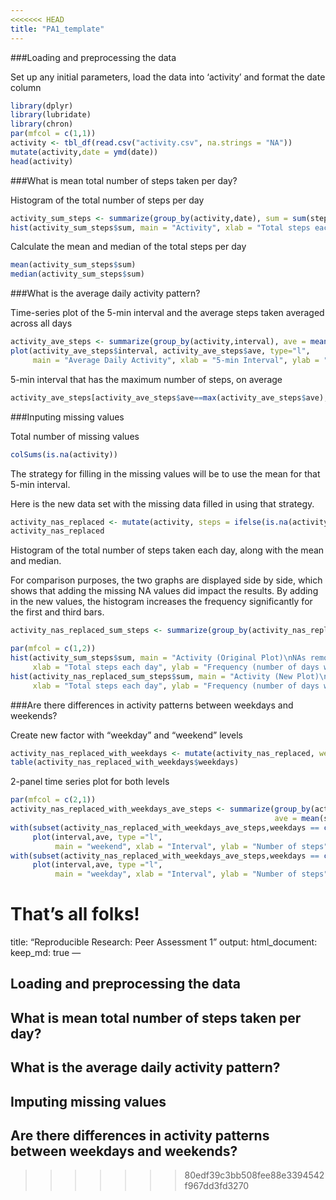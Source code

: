 ```yaml
---
<<<<<<< HEAD
title: "PA1_template"
---
```


###Loading and preprocessing the data

Set up any initial parameters, load the data into 'activity' and format the date column

```r
library(dplyr)
library(lubridate)
library(chron)
par(mfcol = c(1,1))
activity <- tbl_df(read.csv("activity.csv", na.strings = "NA"))
mutate(activity,date = ymd(date))
head(activity)
```

###What is mean total number of steps taken per day?

Histogram of the total number of steps per day

```r
activity_sum_steps <- summarize(group_by(activity,date), sum = sum(steps, na.rm = TRUE))
hist(activity_sum_steps$sum, main = "Activity", xlab = "Total steps each day", ylab = "Frequency (number of days with those steps)")
```

Calculate the mean and median of the total steps per day

```r
mean(activity_sum_steps$sum)
median(activity_sum_steps$sum)
```

###What is the average daily activity pattern?

Time-series plot of the 5-min interval and the average steps taken averaged across all days

```r
activity_ave_steps <- summarize(group_by(activity,interval), ave = mean(steps, na.rm = TRUE))
plot(activity_ave_steps$interval, activity_ave_steps$ave, type="l",
     main = "Average Daily Activity", xlab = "5-min Interval", ylab = "Average steps taken")
```

5-min interval that has the maximum number of steps, on average

```r
activity_ave_steps[activity_ave_steps$ave==max(activity_ave_steps$ave),]
```

###Inputing missing values

Total number of missing values

```r
colSums(is.na(activity))
```

The strategy for filling in the missing values will be to use the mean for that 5-min interval.

Here is the new data set with the missing data filled in using that strategy.

```r
activity_nas_replaced <- mutate(activity, steps = ifelse(is.na(activity$steps),activity_ave_steps$ave,activity$steps))
activity_nas_replaced
```

Histogram of the total number of steps taken each day, along with the mean and median.

For comparison purposes, the two graphs are displayed side by side, which shows that adding the missing NA values did impact the results.
By adding in the new values, the histogram increases the frequency significantly for the first and third bars.

```r
activity_nas_replaced_sum_steps <- summarize(group_by(activity_nas_replaced,date), sum = sum(steps, na.rm = TRUE))

par(mfcol = c(1,2))
hist(activity_sum_steps$sum, main = "Activity (Original Plot)\nNAs removed",
     xlab = "Total steps each day", ylab = "Frequency (number of days with those steps)", ylim = c(0,40))
hist(activity_nas_replaced_sum_steps$sum, main = "Activity (New Plot)\nNAs replaced with interval mean",
     xlab = "Total steps each day", ylab = "Frequency (number of days with those steps)", ylim = c(0,40))
```

###Are there differences in activity patterns between weekdays and weekends?

Create new factor with "weekday" and "weekend" levels

```r
activity_nas_replaced_with_weekdays <- mutate(activity_nas_replaced, weekdays = ifelse(is.weekend(date),"weekend","weekday"))
table(activity_nas_replaced_with_weekdays$weekdays)
```

2-panel time series plot for both levels

```r
par(mfcol = c(2,1))
activity_nas_replaced_with_weekdays_ave_steps <- summarize(group_by(activity_nas_replaced_with_weekdays,interval,weekdays),
                                                           ave = mean(steps, na.rm = TRUE))
with(subset(activity_nas_replaced_with_weekdays_ave_steps,weekdays == c("weekend")),
     plot(interval,ave, type ="l",
          main = "weekend", xlab = "Interval", ylab = "Number of steps"))
with(subset(activity_nas_replaced_with_weekdays_ave_steps,weekdays == c("weekday")),
     plot(interval,ave, type ="l",
          main = "weekday", xlab = "Interval", ylab = "Number of steps"))     
```

That's all folks!
=======
title: "Reproducible Research: Peer Assessment 1"
output: 
  html_document:
    keep_md: true
---


## Loading and preprocessing the data



## What is mean total number of steps taken per day?



## What is the average daily activity pattern?



## Imputing missing values



## Are there differences in activity patterns between weekdays and weekends?
>>>>>>> 80edf39c3bb508fee88e3394542f967dd3fd3270
